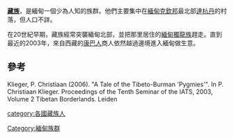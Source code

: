 {{expand|time=2016-07-10T11:31:32+00:00}}
'''[[藏族|藏族]]'''，是緬甸一個少為人知的族群。他們主要集中在[[緬甸|緬甸]][[克欽邦|克欽邦]]最北部[[達杭丹|達杭丹]]的村落，但人口不詳。

在20世紀早期，藏族經常突襲緬甸北部，並把那里居住的[[緬甸獨龍族|緬甸獨龍族]]趕走。直到最近的2003年，來自西藏的[[康巴人|康巴人]]商人依然越過邊境進入緬甸做生意。
	
{{緬甸民族}}
{{海外华人}}
==參考==
Klieger, P. Christiaan (2006). "A Tale of the Tibeto-Burman 'Pygmies'". In P. Christiaan Klieger. Proceedings of the Tenth Seminar of the IATS, 2003, Volume 2 Tibetan Borderlands. Leiden

[[category:各國藏族人|category:各國藏族人]]
[[Category:緬甸族群|Category:緬甸族群]]